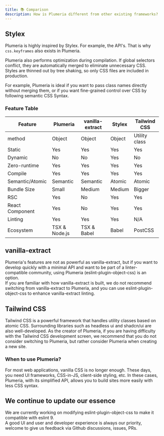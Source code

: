 ```yaml
---
title: 📚 Comparison
description: How is Plumeria different from other existing frameworks?
---
```


## Stylex

Plumeria is highly inspired by Stylex. For example, the API's. That is why
`css.keyframes` also exists in Plumeria.

Plumeria also performs optimization during compilation.
If global selectors conflict, they are automatically merged to eliminate unnecessary CSS.
Styles are thinned out by tree shaking, so only CSS files are included in production.

For example, Plumeria is ideal if you want to pass class names directly without merging them, or if you want fine-grained control over CSS by following semantic CSS Syntax.

### Feature Table

| Feature         | Plumeria      | vanilla-extract | Stylex | Tailwind CSS  |
| --------------- | ------------- | --------------- | ------ | ------------- |
| method          | Object        | Object          | Object | Utility class |
| Static          | Yes           | Yes             | Yes    | Yes           |
| Dynamic         | No            | No              | Yes    | No            |
| Zero-runtime    | Yes           | Yes             | Yes    | Yes           |
| Compile         | Yes           | Yes             | Yes    | Yes           |
| Semantic/Atomic | Semantic      | Semantic        | Atomic | Atomic        |
| Bundle Size     | Small         | Medium          | Medium | Bigger        |
| RSC             | Yes           | No              | Yes    | Yes           |
| React Component | Yes           | No              | Yes    | Yes           |
| Linting         | Yes           | Yes             | Yes    | N/A           |
| Ecosystem       | TSX & Node.js | TSX & Babel     | Babel  | PostCSS       |

## vanilla-extract

Plumeria's features are not as powerful as vanilla-extract, but if you want to develop quickly with a minimal API and want to be part of a linter-compatible community, using Plumeria (eslint-plugin-object-css) is an option.  
If you are familiar with how vanilla-extract is built, we do not recommend switching from vanilla-extract to Plumeria, and you can use eslint-plugin-object-css to enhance vanilla-extract linting.

## Tailwind CSS

Tailwind CSS is a powerful framework that handles utility classes based on atomic CSS.
Surrounding libraries such as headless ui and shadcn/ui are also well-developed.
As the creator of Plumeria, if you are having difficulty with the Tailwind CSS development screen, we recommend that you do not consider switching to Plumeria, but rather consider Plumeria when creating a new site.

### When to use Plumeria?

For most web applications, vanilla CSS is no longer enough. These days, you need UI frameworks, CSS-in-JS, client-side styling, etc. In these cases, Plumeria, with its simplified API, allows you to build sites more easily with less CSS syntax.

## We continue to update our essence

We are currently working on modifying eslint-plugin-object-css to make it compatible with eslint 9.  
A good UI and user and developer experience is always our priority, welcome to give us feedback via Github discussions, issues, PRs.
